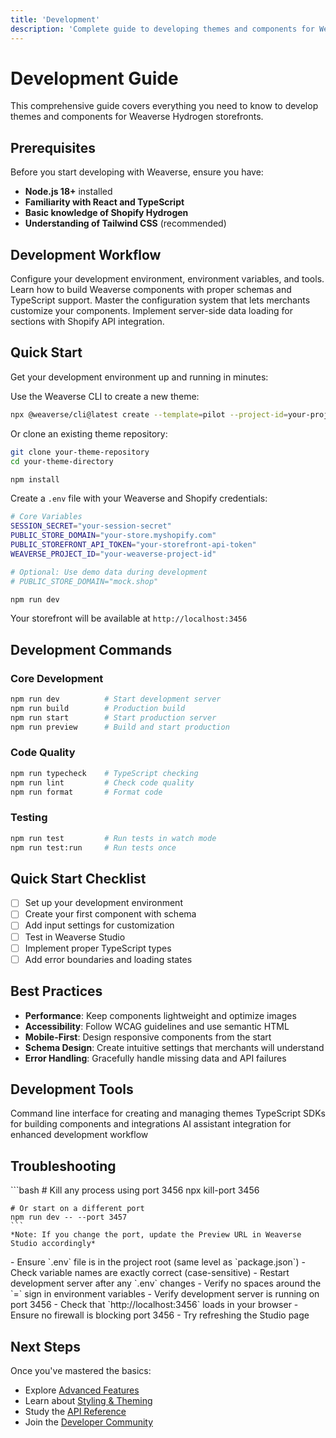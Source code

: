 ```yaml
---
title: 'Development'
description: 'Complete guide to developing themes and components for Weaverse Hydrogen storefronts'
---
```


# Development Guide

This comprehensive guide covers everything you need to know to develop themes and components for Weaverse Hydrogen storefronts.

## Prerequisites

Before you start developing with Weaverse, ensure you have:

- **Node.js 18+** installed
- **Familiarity with React and TypeScript**
- **Basic knowledge of Shopify Hydrogen**
- **Understanding of Tailwind CSS** (recommended)

## Development Workflow

<CardGroup cols={2}>
  <Card title="Environment Setup" icon="gear" href="/development-guide/environment-setup">
    Configure your development environment, environment variables, and tools.
  </Card>
  <Card title="Creating Components" icon="cube" href="/development-guide/creating-components">
    Learn how to build Weaverse components with proper schemas and TypeScript support.
  </Card>
  <Card title="Input Settings" icon="sliders" href="/development-guide/input-settings">
    Master the configuration system that lets merchants customize your components.
  </Card>
  <Card title="Data Fetching" icon="database" href="/development-guide/data-fetching">
    Implement server-side data loading for sections with Shopify API integration.
  </Card>
</CardGroup>

## Quick Start

Get your development environment up and running in minutes:

<Steps>
<Step title="Clone or Create Project">

Use the Weaverse CLI to create a new theme:

```bash
npx @weaverse/cli@latest create --template=pilot --project-id=your-project-id
```

Or clone an existing theme repository:

```bash
git clone your-theme-repository
cd your-theme-directory
```

</Step>

<Step title="Install Dependencies">

```bash
npm install
```

</Step>

<Step title="Configure Environment">

Create a `.env` file with your Weaverse and Shopify credentials:

```bash
# Core Variables
SESSION_SECRET="your-session-secret"
PUBLIC_STORE_DOMAIN="your-store.myshopify.com"
PUBLIC_STOREFRONT_API_TOKEN="your-storefront-api-token"
WEAVERSE_PROJECT_ID="your-weaverse-project-id"

# Optional: Use demo data during development
# PUBLIC_STORE_DOMAIN="mock.shop"
```

</Step>

<Step title="Start Development Server">

```bash
npm run dev
```

Your storefront will be available at `http://localhost:3456`

</Step>
</Steps>

## Development Commands

### Core Development
```bash
npm run dev          # Start development server
npm run build        # Production build
npm run start        # Start production server
npm run preview      # Build and start production
```

### Code Quality
```bash
npm run typecheck    # TypeScript checking
npm run lint         # Check code quality
npm run format       # Format code
```

### Testing
```bash
npm run test         # Run tests in watch mode
npm run test:run     # Run tests once
```

## Quick Start Checklist

- [ ] Set up your development environment
- [ ] Create your first component with schema
- [ ] Add input settings for customization
- [ ] Test in Weaverse Studio
- [ ] Implement proper TypeScript types
- [ ] Add error boundaries and loading states

## Best Practices

- **Performance**: Keep components lightweight and optimize images
- **Accessibility**: Follow WCAG guidelines and use semantic HTML
- **Mobile-First**: Design responsive components from the start
- **Schema Design**: Create intuitive settings that merchants will understand
- **Error Handling**: Gracefully handle missing data and API failures

## Development Tools

<CardGroup cols={3}>
  <Card title="Weaverse CLI" icon="terminal" href="/developer-tools/weaverse-cli">
    Command line interface for creating and managing themes
  </Card>
  <Card title="Weaverse SDKs" icon="code" href="/developer-tools/weaverse-sdks">
    TypeScript SDKs for building components and integrations
  </Card>
  <Card title="Weaverse MCP" icon="robot" href="/developer-tools/weaverse-mcp">
    AI assistant integration for enhanced development workflow
  </Card>
</CardGroup>

## Troubleshooting

<AccordionGroup>
  <Accordion title="Port 3456 Already in Use">
    ```bash
    # Kill any process using port 3456
    npx kill-port 3456
    
    # Or start on a different port
    npm run dev -- --port 3457
    ```
    *Note: If you change the port, update the Preview URL in Weaverse Studio accordingly*
  </Accordion>

  <Accordion title="Environment Variables Not Working">
    - Ensure `.env` file is in the project root (same level as `package.json`)
    - Check variable names are exactly correct (case-sensitive)
    - Restart development server after any `.env` changes
    - Verify no spaces around the `=` sign in environment variables
  </Accordion>

  <Accordion title="Studio Preview Not Loading">
    - Verify development server is running on port 3456
    - Check that `http://localhost:3456` loads in your browser
    - Ensure no firewall is blocking port 3456
    - Try refreshing the Studio page
  </Accordion>
</AccordionGroup>

## Next Steps

Once you've mastered the basics:

- Explore [Advanced Features](/features)
- Learn about [Styling & Theming](/development-guide/styling-theming)
- Study the [API Reference](/api-reference)
- Join the [Developer Community](/community)
